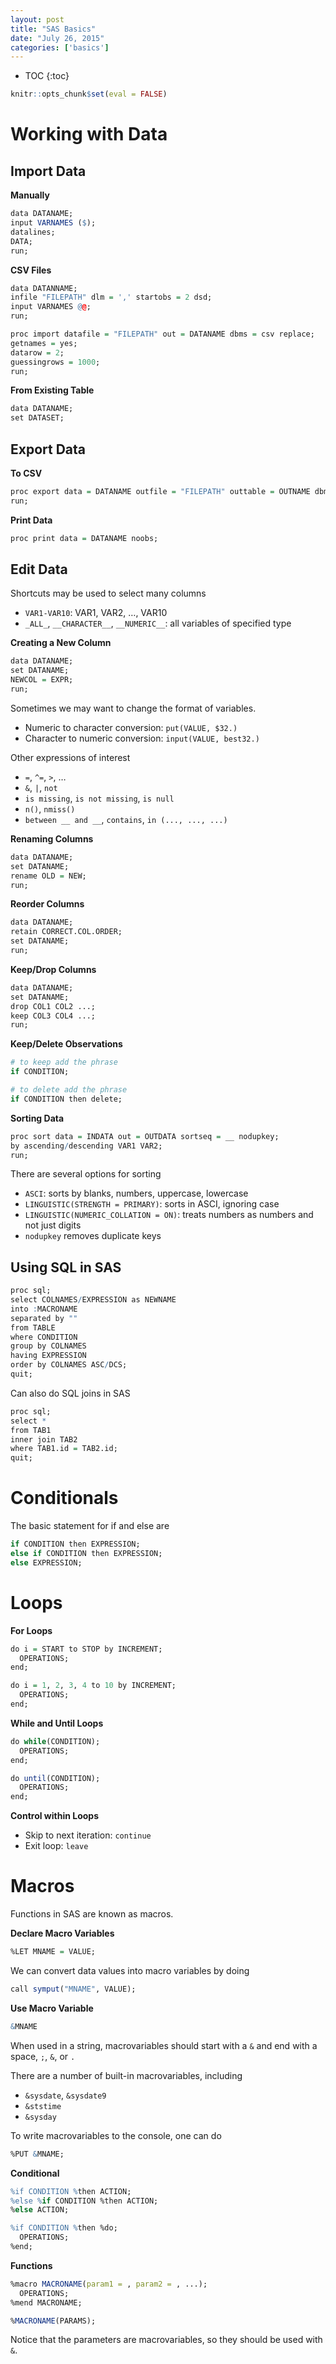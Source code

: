 ```yaml
---
layout: post
title: "SAS Basics"
date: "July 26, 2015"
categories: ['basics']
---
```


* TOC
{:toc}

```r
knitr::opts_chunk$set(eval = FALSE)
```

# Working with Data

## Import Data

**Manually**
```r
data DATANAME;
input VARNAMES ($);
datalines;
DATA;
run;
```

**CSV Files**
```r
data DATANNAME;
infile "FILEPATH" dlm = ',' startobs = 2 dsd;
input VARNAMES @@;
run;
```

```r
proc import datafile = "FILEPATH" out = DATANAME dbms = csv replace;
getnames = yes;
datarow = 2;
guessingrows = 1000;
run;
```

**From Existing Table**
```r
data DATANAME;
set DATASET;
```

## Export Data

**To CSV**
```r
proc export data = DATANAME outfile = "FILEPATH" outtable = OUTNAME dbms = csv replace;
run;
```

**Print Data**
```r
proc print data = DATANAME noobs;
```


## Edit Data

Shortcuts may be used to select many columns

* `VAR1-VAR10`: VAR1, VAR2, ..., VAR10
* `_ALL_`, `__CHARACTER__`, `__NUMERIC__`: all variables of specified type

**Creating a New Column**
```r
data DATANAME;
set DATANAME;
NEWCOL = EXPR;
run;
```

Sometimes we may want to change the format of variables. 

* Numeric to character conversion: `put(VALUE, $32.)`
* Character to numeric conversion: `input(VALUE, best32.)`

Other expressions of interest

* `=`, `^=`, `>`, ...
* `&`, `|`, `not` 
* `is missing`, `is not missing`, `is null`
* `n()`, `nmiss()`
* `between __ and __`, `contains`, `in (..., ..., ...)`

**Renaming Columns**
```r
data DATANAME;
set DATANAME;
rename OLD = NEW;
run;
```

**Reorder Columns**
```r
data DATANAME;
retain CORRECT.COL.ORDER;
set DATANAME;
run;
```

**Keep/Drop Columns**
```r
data DATANAME;
set DATANAME;
drop COL1 COL2 ...;
keep COL3 COL4 ...;
run;
```

**Keep/Delete Observations**
```r
# to keep add the phrase
if CONDITION;

# to delete add the phrase
if CONDITION then delete;
```

**Sorting Data**
```r
proc sort data = INDATA out = OUTDATA sortseq = __ nodupkey;
by ascending/descending VAR1 VAR2;
run;
```

There are several options for sorting

* `ASCI`: sorts by blanks, numbers, uppercase, lowercase
* `LINGUISTIC(STRENGTH = PRIMARY)`: sorts in ASCI, ignoring case
* `LINGUISTIC(NUMERIC_COLLATION = ON)`: treats numbers as numbers and not just digits
* `nodupkey` removes duplicate keys

## Using SQL in SAS
```r
proc sql;
select COLNAMES/EXPRESSION as NEWNAME
into :MACRONAME
separated by ""
from TABLE
where CONDITION
group by COLNAMES
having EXPRESSION
order by COLNAMES ASC/DCS;
quit;
```

Can also do SQL joins in SAS
```r
proc sql;
select * 
from TAB1
inner join TAB2
where TAB1.id = TAB2.id;
quit;
```

# Conditionals
The basic statement for if and else are

```r
if CONDITION then EXPRESSION;
else if CONDITION then EXPRESSION;
else EXPRESSION;
```

# Loops

**For Loops**
```r
do i = START to STOP by INCREMENT;
  OPERATIONS;
end;

do i = 1, 2, 3, 4 to 10 by INCREMENT;
  OPERATIONS;
end;
```

**While and Until Loops**
```r
do while(CONDITION);
  OPERATIONS;
end;

do until(CONDITION);
  OPERATIONS;
end;
```

**Control within Loops**

* Skip to next iteration: `continue`
* Exit loop: `leave`

# Macros
Functions in SAS are known as macros. 

**Declare Macro Variables**
```r
%LET MNAME = VALUE;
```

We can convert data values into macro variables by doing
```r
call symput("MNAME", VALUE);
```

**Use Macro Variable**
```r
&MNAME
```

When used in a string, macrovariables should start with a `&` and end with a space, `;`, `&`, or `.`

There are a number of built-in macrovariables, including

* `&sysdate`, `&sysdate9`
* `&ststime`
* `&sysday`

To write macrovariables to the console, one can do
```r
%PUT &MNAME;
```


**Conditional**
```r
%if CONDITION %then ACTION;
%else %if CONDITION %then ACTION;
%else ACTION;

%if CONDITION %then %do;
  OPERATIONS;
%end;
```

**Functions**
```r
%macro MACRONAME(param1 = , param2 = , ...);
  OPERATIONS;
%mend MACRONAME;

%MACRONAME(PARAMS);
```

Notice that the parameters are macrovariables, so they should be used with `&`. 

